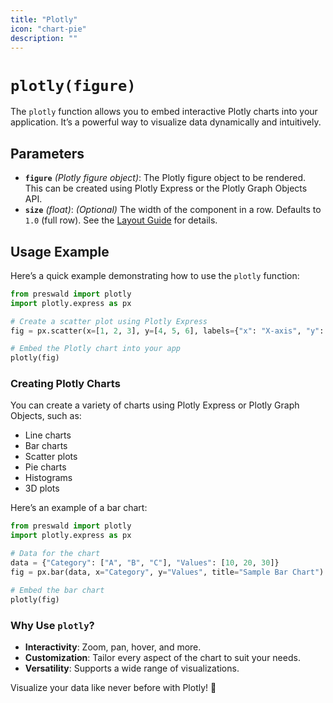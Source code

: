 ```yaml
---
title: "Plotly"
icon: "chart-pie"
description: ""
---
```


# `plotly(figure)`

The `plotly` function allows you to embed interactive Plotly charts into your application. It’s a powerful way to visualize data dynamically and intuitively.

## Parameters

- **`figure`** _(Plotly figure object)_: The Plotly figure object to be rendered. This can be created using Plotly Express or the Plotly Graph Objects API.
- **`size`** _(float)_: _(Optional)_ The width of the component in a row. Defaults to `1.0` (full row). See the [Layout Guide](/layout/guide) for details.

## Usage Example

Here’s a quick example demonstrating how to use the `plotly` function:

```python
from preswald import plotly
import plotly.express as px

# Create a scatter plot using Plotly Express
fig = px.scatter(x=[1, 2, 3], y=[4, 5, 6], labels={"x": "X-axis", "y": "Y-axis"})

# Embed the Plotly chart into your app
plotly(fig)
```

### Creating Plotly Charts

You can create a variety of charts using Plotly Express or Plotly Graph Objects, such as:

- Line charts
- Bar charts
- Scatter plots
- Pie charts
- Histograms
- 3D plots

Here’s an example of a bar chart:

```python
from preswald import plotly
import plotly.express as px

# Data for the chart
data = {"Category": ["A", "B", "C"], "Values": [10, 20, 30]}
fig = px.bar(data, x="Category", y="Values", title="Sample Bar Chart")

# Embed the bar chart
plotly(fig)
```

### Why Use `plotly`?

- **Interactivity**: Zoom, pan, hover, and more.
- **Customization**: Tailor every aspect of the chart to suit your needs.
- **Versatility**: Supports a wide range of visualizations.

Visualize your data like never before with Plotly! 🌟

